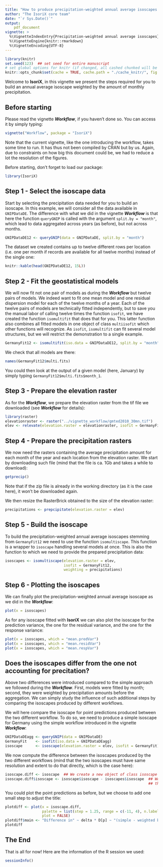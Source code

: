 ```yaml
---
title: "How to produce precipitation-weighted annual average isoscapes in IsoriX?"
author: "The IsoriX core team"
date: "`r Sys.Date()`"
output:
    pdf_document
vignette: >
  %\VignetteIndexEntry{Precipitation-weighted annual average isoscapes}
  %\VignetteEngine{knitr::rmarkdown}
  %\VignetteEncoding{UTF-8}
---
```


```r
library(knitr)
set.seed(123)  ## set seed for entire manuscript
# set global options for knitr (if changed, all cashed chunked will be rerun!)
knitr::opts_chunk$set(cache = TRUE, cache.path = "./cache_knitr/", fig.path = "./fig_knitr/", global.par = TRUE, width = "\\linewidth", fig.align = "center", dev = "CairoPNG", dpi = 500) # use dpi=100 for small pdfs
```

Welcome to __IsoriX__, in this vignette we present the steps required for you to build an annual average isoscape weighted by the amount of monthly precipitation.

## Before starting

Please read the vignette ___Workflow___, if you haven't done so. You can access it by simply typing:

```r
vignette("Workflow", package = "IsoriX")
```

Note that the current vignette, like the one introducing the workflow, takes some time to run. It has thus not been compiled by CRAN but by us. Again, due to constraints on how big this document could be, we had to reduce a lot the resolution of the figures.

Before starting, don't forget to load our package:

```r
library(IsoriX)
```

## Step 1 - Select the isoscape data

Start by selecting the precipitation data needed for you to build an isoscape. In this example, we will consider all the data available in `GNIPDataDE`. The difference with what we did in the vignette ___Workflow___ is that here the function `queryGNIP` is called with the argument `split.by = "month"`, which lead to data aggregated across years (as before), but not across months.

```r
GNIPDataDE12 <- queryGNIP(data = GNIPDataDE, split.by = "month")
```

The dataset we created contains up to twelve different rows per location (i.e. one per month if records are available for all twelve months) instead of the single one:

```r
knitr::kable(head(GNIPDataDE12, 15L))
```


## Step 2 - Fit the geostatistical models

We will now fit not one pair of models as during the ___Workflow___ but twelve pairs of models. We indeed want to fit one mean model and one residual dispersion model for each of the twelve months of a year. Each of the twelve pairs of models are technically fitted independently, but to save you the manual labor of calling twelve times the function `isofit`, we have created the function `isomultifit` that does that for you. This latter function also combines all fitted models in one object of class `multiisofit` which other functions will recognize. As `isofit`, `isomultifit` can fit several model structures, but we will restrict the demonstration to a single example.

```r
GermanyFit12 <- isomultifit(iso.data = GNIPDataDE12, split.by = "month")
```

We check that all models are there:
```r
names(GermanyFit12$multi.fits)
```

You could then look at the output of a given model (here, January) by simply typing ```GermanyFit12$multi.fits$month_1```.


## Step 3 - Prepare the elevation raster

As for the ___Workflow___, we prepare the elevation raster from the tif file we downloaded (see  ___Workflow___ for details):

```r
library(raster)
elevationraster <- raster("../vignette_workflow/gmted2010_30mn.tif")
elev <- relevate(elevation.raster = elevationraster, isofit = GermanyFit12)
```


## Step 4 - Prepare the precipitation rasters

We now need the rasters containing the average precipitation amount for each month of the year and each location from the elevation raster. We start by downloading such file (mind that the file is ca. 1Gb and takes a while to download):

```r
getprecip()
```

Note that if the zip file is already in the working directory (as it is the case here), it won't be downloaded again.

We then resize the RasterBrick obtained to the size of the elevation raster:

```r
precipitations <- prepcipitate(elevation.raster = elev)
```


## Step 5 - Build the isoscape

To build the precipitation-weighted annual average isoscapes stemming from `GermanyFit12` we need to use the function `isomultiscape`. This function is a wrapper to `isoscape` handling several models at once. This is also the function to which we need to provide the prepared precipitation data:

```r
isoscapes <- isomultiscape(elevation.raster = elev,
                           isofit = GermanyFit12,
                           weighting = precipitations)
```

\newpage

## Step 6 - Plotting the isoscapes

We can finally plot the precipitation-weighted annual average isoscape as we did in the ___Workflow___:

```r
plot(x = isoscapes)
```

As for any isoscape fitted with __IsoriX__ we can also plot the isoscape for the prediction variance, the one for the residual variance, and the one for the response variance:

```r
plot(x = isoscapes, which = "mean.predVar")
plot(x = isoscapes, which = "mean.residVar")
plot(x = isoscapes, which = "mean.respVar")
```


## Does the isoscapes differ from the one not accounting for precitation?

Above two differences were introduced compared to the simple approach we followed during the ___Workflow___. First, models were fitted by month; second, they were weighted by precipitation amounts before the aggregation. We can simply study the influence of such additional steps by comparing the isoscapes produced by different workflows.

We will here compare the isoscape for point predictions produced between the two different workflow. To do so, we need to produce a simple isoscape for Germany using the simple workflow introduced in the vignette ___Workflow___:

```r
GNIPDataDEagg <- queryGNIP(data = GNIPDataDE)
GermanyFit    <- isofit(iso.data = GNIPDataDEagg)
isoscape      <- isoscape(elevation.raster = elev, isofit = GermanyFit)
```

We now compute the difference between the isoscapes produced by the two different workflows (mind that the two isoscapes must have same resolution and extent to do that directly, which is the case here):

```r
isoscape.diff <- isoscape  ## We create a new object of class isoscape
isoscape.diff$isoscape <- isoscape$isoscape - isoscapes$isoscape  ## We replace the isoscape by 
                                                                  ## the difference in isoscapes
```

You could plot the point predictions as before, but we choose to add one small step to adjust the title:

```r
plotdiff <- plot(x = isoscape.diff,
                 palette = list(step = 1.25, range = c(-11, 4), n.labels = Inf),
                 plot = FALSE)
plotdiff$main <- "Difference in" ~ delta * D[p] ~ "(simple - weighted by monthly precipitation amounts)"
plotdiff
```

\newpage

## The End

That is all for now! Here are the information of the R session we used:

```r
sessionInfo()
```

